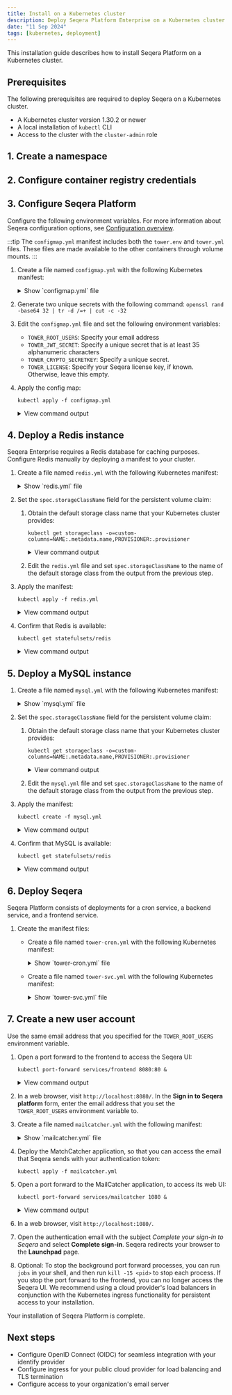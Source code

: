 ```yaml
---
title: Install on a Kubernetes cluster
description: Deploy Seqera Platform Enterprise on a Kubernetes cluster
date: "11 Sep 2024"
tags: [kubernetes, deployment]
---
```



This installation guide describes how to install Seqera Platform on a Kubernetes cluster.

## Prerequisites

The following prerequisites are required to deploy Seqera on a Kubernetes cluster.

- A Kubernetes cluster version 1.30.2 or newer
- A local installation of `kubectl` CLI 
- Access to the cluster with the `cluster-admin` role

## 1. Create a namespace

<CreateNamespace />

## 2. Configure container registry credentials

<ConfigureRegistry />

## 3. Configure Seqera Platform

Configure the following environment variables. For more information about Seqera configuration options, see [Configuration overview](./configuration/overview.mdx).

:::tip
The `configmap.yml` manifest includes both the `tower.env` and `tower.yml` files. These files are made available to the other containers through volume mounts.
:::

1. Create a file named `configmap.yml` with the following Kubernetes manifest:

    <details>
    <summary>Show `configmap.yml` file</summary>
    ```js file=./_templates/k8s/k8s_min/configmap.yml {10,13,25-26} showLineNumbers
    ```
    </details>

1. Generate two unique secrets with the following command: `openssl rand -base64 32 | tr -d /=+ | cut -c -32`

1. Edit the `configmap.yml` file and set the following environment variables:

    - `TOWER_ROOT_USERS`: Specify your email address
    - `TOWER_JWT_SECRET`: Specify a unique secret that is at least 35 alphanumeric characters
    - `TOWER_CRYPTO_SECRETKEY`: Specify a unique secret.
    - `TOWER_LICENSE`: Specify your Seqera license key, if known. Otherwise, leave this empty.

1. Apply the config map:

    ```
    kubectl apply -f configmap.yml
    ```

    <details>
    <summary>View command output</summary>
    ```
    configmap/tower-backend-cfg created
    configmap/tower-yml created
    ```
    </details>

## 4. Deploy a Redis instance

Seqera Enterprise requires a Redis database for caching purposes. Configure Redis manually by deploying a manifest to your cluster.

1. Create a file named `redis.yml` with the following Kubernetes manifest:

    <details>
    <summary>Show `redis.yml` file</summary>
    ```js file=./_templates/k8s/k8s_min/redis.yml {14} showLineNumbers
    ```
    </details>

1. Set the `spec.storageClassName` field for the persistent volume claim:

   1. Obtain the default storage class name that your Kubernetes cluster provides:

       ```
       kubectl get storageclass -o=custom-columns=NAME:.metadata.name,PROVISIONER:.provisioner
       ```

        <details>
        <summary>View command output</summary>
        ```
        NAME       PROVISIONER
        hostpath   docker.io/hostpath
        ```
        </details>

    1. Edit the `redis.yml` file and set `spec.storageClassName` to the name of the default storage class from the output from the previous step.

1. Apply the manifest:

    ```
    kubectl apply -f redis.yml
    ```

    <details>
    <summary>View command output</summary>
    ```
    persistentvolumeclaim/redis-data created
    statefulset.apps/redis created
    service/redis created
    ```
    </details>

1. Confirm that Redis is available:

    ```
    kubectl get statefulsets/redis
    ```

    <details>
    <summary>View command output</summary>
    ```
    NAME    READY   AGE
    redis   1/1     3d5h
    ```
    </details>

## 5. Deploy a MySQL instance

1. Create a file named `mysql.yml` with the following Kubernetes manifest:

    <details>
    <summary>Show `mysql.yml` file</summary>
    ```js file=./_templates/k8s/k8s_min/mysql.yml {14} showLineNumbers
    ```
    </details>

1. Set the `spec.storageClassName` field for the persistent volume claim:

   1. Obtain the default storage class name that your Kubernetes cluster provides:

       ```
       kubectl get storageclass -o=custom-columns=NAME:.metadata.name,PROVISIONER:.provisioner
       ```

        <details>
        <summary>View command output</summary>
        ```
        NAME       PROVISIONER
        hostpath   docker.io/hostpath
        ```
        </details>

    1. Edit the `mysql.yml` file and set `spec.storageClassName` to the name of the default storage class from the output from the previous step.

1. Apply the manifest:

    ```
    kubectl create -f mysql.yml
    ```

    <details>
    <summary>View command output</summary>
    ```
    persistentvolumeclaim/mysql-pvc created
    statefulset.apps/mysql created
    service/mysql created
    ```
    </details>

1. Confirm that MySQL is available:

    ```
    kubectl get statefulsets/redis
    ```

    <details>
    <summary>View command output</summary>
    ```
    NAME    READY   AGE
    mysql   1/1     2d12h
    ```
    </details>

## 6. Deploy Seqera

Seqera Platform consists of deployments for a cron service, a backend service, and a frontend service.

1. Create the manifest files:
    - Create a file named `tower-cron.yml` with the following Kubernetes manifest:

      <details>
      <summary>Show `tower-cron.yml` file</summary>
      ```js file=./_templates/k8s/k8s_min/tower-cron.yml showLineNumbers
      ```
      </details>

    - Create a file named `tower-svc.yml` with the following Kubernetes manifest:

      <details>
      <summary>Show `tower-svc.yml` file</summary>
      ```js file=./_templates/k8s/k8s_min/tower-svc.yml showLineNumbers
      ```
      </details>

<DeployManifests step={2} />

## 7. Create a new user account

Use the same email address that you specified for the `TOWER_ROOT_USERS` environment variable.

1. Open a port forward to the frontend to access the Seqera UI:

    ```
    kubectl port-forward services/frontend 8080:80 &
    ```

    <details>
    <summary>View command output</summary>
    Forwarding from 127.0.0.1:8080 -> 8000
    Forwarding from [::1]:8080 -> 8000
    </details>

1. In a web browser, visit `http://localhost:8080/`. In the **Sign in to Seqera platform** form, enter the email address that you set the `TOWER_ROOT_USERS` environment variable to.

1. Create a file named `mailcatcher.yml` with the following manifest:

    <details>
    <summary>Show `mailcatcher.yml` file</summary>
    ```js file=./_templates/k8s/k8s_min/mailcatcher.yml showLineNumbers
    ```
    </details>

1. Deploy the MatchCatcher application, so that you can access the email that Seqera sends with your authentication token:

    ```
    kubectl apply -f mailcatcher.yml
    ```

1. Open a port forward to the MailCatcher application, to access its web UI:

    ```
    kubectl port-forward services/mailcatcher 1080 &
    ```

    <details>
    <summary>View command output</summary>
    ```
    Forwarding from 127.0.0.1:1080 -> 1080
    Forwarding from [::1]:1080 -> 1080
    ```
    </details>

1. In a web browser, visit `http://localhost:1080/`.

1. Open the authentication email with the subject _Complete your sign-in to Seqera_ and select **Complete sign-in**. Seqera redirects your browser to the **Launchpad** page.

1. Optional: To stop the background port forward processes, you can run `jobs` in your shell, and then run `kill -15 <pid>` to stop each process. If you stop the port forward to the frontend, you can no longer access the Seqera UI. We recommend using a cloud provider's load balancers in conjunction with the Kubernetes ingress functionality for persistent access to your installation.

Your installation of Seqera Platform is complete.

## Next steps

- Configure OpenID Connect (OIDC) for seamless integration with your identify provider
- Configure ingress for your public cloud provider for load balancing and TLS termination
- Configure access to your organization's email server


<!-- links -->
